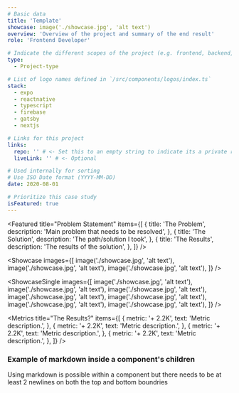 ```yaml
---
# Basic data
title: 'Template'
showcase: image('./showcase.jpg', 'alt text')
overview: 'Overview of the project and summary of the end result'
role: 'Frontend Developer'

# Indicate the different scopes of the project (e.g. frontend, backend, website, mobile app)
type:
  - Project-type

# List of logo names defined in `/src/components/logos/index.ts`
stack:
  - expo
  - reactnative
  - typescript
  - firebase
  - gatsby
  - nextjs

# Links for this project
links:
  repo: '' # <- Set this to an empty string to indicate its a private repo
  liveLink: '' # <- Optional

# Used internally for sorting
# Use ISO Date format (YYYY-MM-DD)
date: 2020-08-01

# Prioritize this case study
isFeatured: true
---
```


<!-- Essentially the reason for this project and the end results -->

<Featured
  title="Problem Statement"
  items={[
    {
      title: 'The Problem',
      description: 'Main problem that needs to be resolved',
    },
    {
      title: 'The Solution',
      description: 'The path/solution I took',
    },
    {
      title: 'The Results',
      description: 'The results of the solution',
    },
  ]}
/>

<!-- Showcase some images in a carousel, with a set aspect ratio of 16:9 -->

<Showcase
  images={[
    image('./showcase.jpg', 'alt text'),
    image('./showcase.jpg', 'alt text'),
    image('./showcase.jpg', 'alt text'),
  ]}
/>

<!-- Showcase images in a carousel, with a fixed height and variable width, and zoomable images -->

<ShowcaseSingle
  images={[
    image('./showcase.jpg', 'alt text'),
    image('./showcase.jpg', 'alt text'),
    image('./showcase.jpg', 'alt text'),
    image('./showcase.jpg', 'alt text'),
    image('./showcase.jpg', 'alt text'),
    image('./showcase.jpg', 'alt text'),
    image('./showcase.jpg', 'alt text'),
  ]}
/>

<!-- Project metrics that are worth noting -->

<Metrics
  title="The Results?"
  items={[
    {
      metric: '+ 2.2K',
      text: 'Metric description.',
    },
    {
      metric: '+ 2.2K',
      text: 'Metric description.',
    },
    {
      metric: '+ 2.2K',
      text: 'Metric description.',
    },
    {
      metric: '+ 2.2K',
      text: 'Metric description.',
    },
  ]}
/>

<!-- Notes that are of particular interrest to this project -->

<Column title="Concluding notes">

### Example of markdown inside a component's children

Using markdown is possible within a component but there needs to
be at least 2 newlines on both the top and bottom boundries

</Column>
